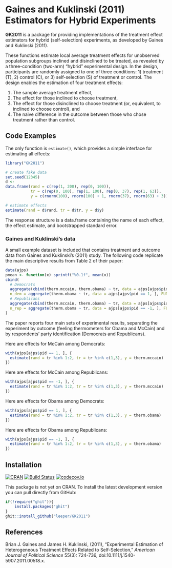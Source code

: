 # Gaines and Kuklinski (2011) Estimators for Hybrid Experiments #

**GK2011** is a package for providing implementations of the treatment effect estimators for hybrid (self-selection) experiments, as developed by Gaines and Kuklinski (2011).

These functions estimate local average treatment effects for unobserved population subgroups inclined and disinclined to be treated, as revealed by a three-condition (two-arm) "hybrid" experimental design. In the design, participants are randomly assigned to one of three conditions: 1) treatment (T), 2) control (C), or 3) self-selection (S) of treatment or control. The design enables the estimation of four treatment effects:

 1. The sample average treatment effect,
 2. The effect for those inclined to choose treatment,
 3. The effect for those disinclined to choose treatment (or, equivalent, to inclined to choose control), and
 4. The naive difference in the outcome between those who chose treatment rather than control.



## Code Examples ##

The only function is `estimate()`, which provides a simple interface for estimating all effects:

```r
library("GK2011")

# create fake data
set.seed(12345)
d <- 
data.frame(rand = c(rep(1, 200), rep(0, 100)),
           tr = c(rep(0, 100), rep(1, 100), rep(0, 37), rep(1, 63)),
           y = c(rnorm(100), rnorm(100) + 1, rnorm(37), rnorm(63) + 3))

# estimate effects
estimate(rand = d$rand, tr = d$tr, y = d$y)
```

The response structure is a data.frame containing the name of each effect, the effect estimate, and bootstrapped standard error.

### Gaines and Kuklinski's data

A small example dataset is included that contains treatment and outcome data from Gaines and Kuklinski's (2011) study. The following code replicate the main descriptive results from Table 2 of their paper:

```r
data(ajps)
pmean <- function(x) sprintf("%0.1f", mean(x))
cbind(
  # Democrats
  aggregate(cbind(therm.mccain, therm.obama) ~ tr, data = ajps[ajps$pid == 1, ], FUN = pmean)[, 1:3],
  n_dem = aggregate(therm.obama ~ tr, data = ajps[ajps$pid == 1, ], FUN = length)[, 2],
  # Republicans
  aggregate(cbind(therm.mccain, therm.obama) ~ tr, data = ajps[ajps$pid == -1, ], FUN = pmean)[, 2:3],
  n_rep = aggregate(therm.obama ~ tr, data = ajps[ajps$pid == -1, ], FUN = length)[, 2]
)
```

The paper reports four main sets of experimental results, separating the experiment by outcome (feeling thermometers for Obama and McCain) and by respondents' party identification (Democrats and Republicans).


Here are effects for McCain among Democrats:

```r
with(ajps[ajps$pid == 1, ], {
  estimate(rand = tr %in% 1:2, tr = tr %in% c(1,3), y = therm.mccain)
})
```

Here are effects for McCain among Republicans:

```r
with(ajps[ajps$pid == -1, ], {
  estimate(rand = tr %in% 1:2, tr = tr %in% c(1,3), y = therm.mccain)
})
```

Here are effects for Obama among Democrats:

```r
with(ajps[ajps$pid == 1, ], {
  estimate(rand = tr %in% 1:2, tr = tr %in% c(1,3), y = therm.obama)
})
```

Here are effects for Obama among Republicans:

```r
with(ajps[ajps$pid == -1, ], {
  estimate(rand = tr %in% 1:2, tr = tr %in% c(1,3), y = therm.obama)
})
```


## Installation ##

[![CRAN](http://www.r-pkg.org/badges/version/GK2011)](http://cran.r-project.org/package=GK2011)
[![Build Status](https://travis-ci.org/leeper/GK2011.png?branch=master)](https://travis-ci.org/leeper/GK2011)
[![codecov.io](http://codecov.io/github/leeper/GK2011/coverage.svg?branch=master)](http://codecov.io/github/leeper/GK2011?branch=master)

This package is not yet on CRAN. To install the latest development version you can pull directly from GitHub:

```R
if(!require("ghit")){
    install.packages("ghit")
}
ghit::install_github("leeper/GK2011")
```


## References ##

Brian J. Gaines and James H. Kuklinski, (2011), "Experimental Estimation of Heterogeneous Treatment Effects Related to Self-Selection," *American Journal of Political Science* 55(3): 724-736, doi:10.1111/j.1540-5907.2011.00518.x.
